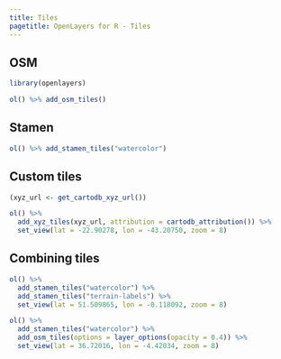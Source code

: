 ```yaml
---
title: Tiles
pagetitle: OpenLayers for R - Tiles
---
```


## OSM

```r
library(openlayers)

ol() %>% add_osm_tiles()
```

## Stamen

```r
ol() %>% add_stamen_tiles("watercolor")
```

## Custom tiles

```r
(xyz_url <- get_cartodb_xyz_url())

ol() %>%
  add_xyz_tiles(xyz_url, attribution = cartodb_attribution()) %>%
  set_view(lat = -22.90278, lon = -43.20750, zoom = 8)
```

## Combining tiles

```r
ol() %>%
  add_stamen_tiles("watercolor") %>%
  add_stamen_tiles("terrain-labels") %>%
  set_view(lat = 51.509865, lon = -0.118092, zoom = 8)

ol() %>%
  add_stamen_tiles("watercolor") %>%
  add_osm_tiles(options = layer_options(opacity = 0.4)) %>%
  set_view(lat = 36.72016, lon = -4.42034, zoom = 8)
```
